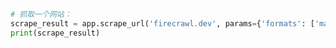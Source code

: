 ```python Python
# 抓取一个网站：
scrape_result = app.scrape_url('firecrawl.dev', params={'formats': ['markdown', 'html']})
print(scrape_result)
```
